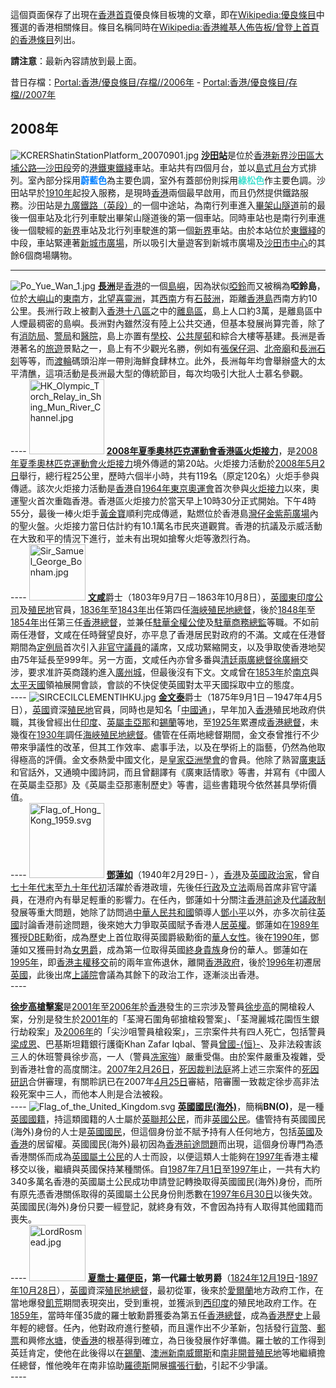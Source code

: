 這個頁面保存了出現在[[Portal:香港|香港首頁]]優良條目板塊的文章，即在[[Wikipedia:優良條目|Wikipedia:優良條目]]中獲選的香港相關條目。條目名稱同時在[[Wikipedia:香港維基人佈告板/曾登上首頁的香港條目|Wikipedia:香港維基人佈告板/曾登上首頁的香港條目]]列出。

'''請注意'''：最新內容請放到最上面。

昔日存檔：[[Portal:香港/優良條目/存檔/2006年|Portal:香港/優良條目/存檔//2006年]] - [[Portal:香港/優良條目/存檔/2007年|Portal:香港/優良條目/存檔//2007年]]

==2008年==
[[File:KCRERShatinStationPlatform_20070901.jpg|left]]
'''[[沙田站|沙田站]]'''是位於[[香港|香港]][[新界|新界]][[沙田區|沙田區]][[大埔公路#沙田段|大埔公路—沙田段]]旁的[[港鐵|港鐵]][[東鐵綫|東鐵綫]]車站。車站共有四個月台，並以[[島式月台|島式月台]]方式排列。室內部分採用<span style="color:#007FFF;">'''蔚藍色'''</span>為主要色調，室外有蓋部份則採用<span style="color:Turquoise;">'''綠松色'''</span>作主要色調。沙田站早於[[1910年|1910年]]起投入服務，是現時[[香港|香港]]兩個最早啟用，而且仍然提供鐵路服務。沙田站是[[東鐵綫|九廣鐵路（英段）]]的一個中途站，為南行列車進入[[畢架山隧道|畢架山隧道]]前的最後一個車站及北行列車駛出畢架山隧道後的第一個車站。同時車站也是南行列車進後一個駛經的[[新界|新界]]車站及北行列車駛進的第一個[[新界|新界]]車站。由於本站位於[[東鐵綫|東鐵綫]]的中段，車站緊連著[[新城市廣場|新城市廣場]]，所以吸引大量遊客到新城市廣場及[[沙田市中心|沙田市中心]]的其餘6個商場購物。
----
[[File:Po_Yue_Wan_1.jpg|left]]
'''[[長洲_(香港)|長洲]]'''是[[香港|香港]]的一個[[島嶼|島嶼]]，因為狀似[[啞鈴|啞鈴]]而又被稱為'''啞鈴島'''，位於[[大嶼山|大嶼山]]的[[東南|東南]]方，[[北方|北]]望[[喜靈洲|喜靈洲]]，其[[西南|西南]]方有[[石鼓洲|石鼓洲]]，距離[[香港島|香港島]]西南方約10公里。長洲行政上被劃入[[香港行政區劃|香港十八區]]之中的[[離島區|離島區]]，島上人口約3萬，是離島區中人煙最稠密的島嶼。長洲對內雖然沒有陸上公共交通，但基本發展尚算完善，除了有[[消防處|消防局]]、[[警局|警局]]和[[醫院|醫院]]，島上亦置有[[學校|學校]]、[[公共屋邨|公共屋邨]]和綜合大樓等基建。長洲是香港著名的[[旅遊|旅遊]]景點之一，島上有不少觀光名勝，例如有[[張保仔洞|張保仔洞]]、[[北帝廟|北帝廟]]和[[長洲石刻|長洲石刻]]等等，而[[渡輪|渡輪]]碼頭沿岸一帶則海鮮食肆林立。此外，長洲每年均會舉辦盛大的太平清醮，這項活動是長洲最大型的傳統節目，每次均吸引大批人士慕名參觀。
<br clear=all>
----
[[File:HK_Olympic_Torch_Relay_in_Shing_Mun_River_Channel.jpg|120px]]
'''[[2008年夏季奧林匹克運動會香港區火炬接力|2008年夏季奧林匹克運動會香港區火炬接力]]'''，是[[2008年夏季奧林匹克運動會火炬接力|2008年夏季奧林匹克運動會火炬接力]]境外傳遞的第20站。火炬接力活動於[[2008年|2008年]][[5月2日|5月2日]]舉行，總行程25公里，歷時六個半小時，共有119名（原定120名）火炬手參與傳遞。該次火炬接力活動是[[香港|香港]]自[[1964年夏季奧林匹克運動會|1964年東京奧運會]]首次參與[[1964年夏季奧林匹克運動會火炬接力|火炬接力]]以來，奧運聖火首次重臨香港。香港區火炬接力於當天早上10時30分正式開始。下午4時55分，最後一棒火炬手[[黃金寶|黃金寶]]順利完成傳遞，點燃位於香港島[[灣仔|灣仔]][[金紫荊廣場|金紫荊廣場]]內的聖火盤。火炬接力當日估計約有10.1萬名市民夾道觀賞。香港的抗議及示威活動在大致和平的情況下進行，並未有出現如搶奪火炬等激烈行為。
<br clear=all>
----
[[File:Sir_Samuel_George_Bonham.jpg|90px]]
'''[[文咸|文咸]]'''爵士（1803年9月7日－1863年10月8日），[[英國|英國]][[英國東印度公司|東印度公司]]及[[殖民地|殖民地]]官員，[[1836年|1836年]]至[[1843年|1843年]]出任第四任[[海峽殖民地|海峽殖民地]][[海峽殖民地總督|總督]]，後於[[1848年|1848年]]至[[1854年|1854年]]出任第三任[[香港|香港]][[香港總督|總督]]，並兼任[[英國駐華大使|駐華全權公使]]及[[英國駐華商務總監|駐華商務總監]]等職。不如前兩任港督，文咸在任時聲望良好，亦平息了香港居民對政府的不滿。文咸在任港督期間為[[定例局|定例局]]首次引入[[非官守議員|非官守議員]]的議席，又成功緊縮開支，以及爭取使香港地契由75年延長至999年。另一方面，文咸任內亦曾多番與[[清廷|清廷]][[兩廣總督|兩廣總督]][[徐廣縉|徐廣縉]]交涉，要求准許英商踐約進入[[廣州城|廣州城]]，但最後沒有下文。文咸曾在[[1853年|1853年]]於[[南京|南京]]與[[太平天國|太平天國]]領袖展開會談，會談的不快促使英國對太平天國採取中立的態度。
<br clear=all>
----
[[File:SIRCECILCLEMENTIHKU.jpg|left]]
'''[[金文泰|金文泰]]'''爵士（1875年9月1日－1947年4月5日），[[英國|英國]]資深[[殖民地|殖民地]]官員，同時也是知名「[[中國通|中國通]]」，早年加入[[香港|香港]]殖民地政府供職，其後曾經出仕[[英屬印度|印度]]、[[英屬圭亞那|英屬圭亞那]]和[[錫蘭|錫蘭]]等地，至[[1925年|1925年]]累遷成[[香港總督|香港總督]]，未幾復在[[1930年|1930年]]調任[[海峽殖民地總督|海峽殖民地總督]]。儘管在任兩地總督期間，金文泰曾推行不少帶來爭議性的改革，但其工作效率、處事手法，以及在學術上的詣藝，仍然為他取得極高的評價。金文泰熱愛中國文化，是[[皇家亞洲學會|皇家亞洲學會]]的會員。他除了熟習[[廣東話|廣東話]]和官話外，又通曉中國詩詞，而且曾翻譯有《廣東話情歌》等書，并寫有《中國人在英屬圭亞那》及《英屬圭亞那憲制歷史》等書，這些書籍現今依然甚具學術價值。
<br clear=all>
----
[[File:Flag_of_Hong_Kong_1959.svg|120px]]
'''[[鄧蓮如|鄧蓮如]]'''（1940年2月29日- ），[[香港|香港]]及[[英國|英國]][[政治家|政治家]]，曾自[[香港1970年代|七十年代末]]至[[香港1990年代|九十年代初]]活躍於香港政壇，先後任[[行政局|行政]]及[[立法局|立法]]兩局首席非官守議員，在港府內有舉足輕重的影響力。在任內，鄧蓮如十分關注[[香港主權移交|香港前途]]及[[香港政治制度改革_(殖民地時期)|代議政制]]發展等重大問題，她除了訪問過[[中華人民共和國|中華人民共和國]]領導人[[鄧小平|鄧小平]]以外，亦多次前往[[英國|英國]]討論香港前途問題，後來她大力爭取英國賦予香港人[[居英權|居英權]]。鄧蓮如在[[1989年|1989年]]獲授[[DBE|DBE]]勳銜，成為歷史上首位取得英國爵級勳銜的[[華人|華人]][[女性|女性]]。後在[[1990年|1990年]]，鄧蓮如又獲冊封為[[男爵|女男爵]]，成為第一位取得英國[[終身貴族|終身貴族]]身份的華人。鄧蓮如在[[1995年|1995年]]，即[[香港主權移交|香港主權移交]]前的兩年宣佈退休，離開[[香港政府|香港政府]]，後於[[1996年|1996年]]初遷居[[英國|英國]]，此後出席[[英國上議院|上議院]]會議為其餘下的政治工作，逐漸淡出香港。
<br clear=all>
----

'''[[徐步高槍擊案|徐步高槍擊案]]'''是[[2001年|2001年]]至[[2006年|2006年]]於[[香港|香港]]發生的三宗涉及警員[[徐步高|徐步高]]的開槍殺人案，分別是發生於[[2001年|2001年]]的「荃灣石圍角邨搶槍殺警案」、「荃灣麗城花園恆生銀行劫殺案」及[[2006年|2006年]]的「尖沙咀警員槍殺案」，三宗案件共有四人死亡，包括警員[[梁成恩|梁成恩]]、巴基斯坦籍銀行護衛Khan Zafar Iqbal、警員[[曾國恒|曾國-{恒}-]]、及非法殺害該三人的休班警員徐步高，一人（警員[[冼家強|冼家強]]）嚴重受傷。由於案件嚴重及複雜，受到香港社會的高度關注。[[2007年|2007年]][[2月26日|2月26日]]，[[死因裁判法庭|死因裁判法庭]]將上述三宗案件的[[死因研訊|死因研訊]]合併審理，有關聆訊已在2007年[[4月25日|4月25日]]審結，陪審團一致裁定徐步高非法殺死案中三人，而他本人則是合法被殺。
<br clear=all>
----
[[File:Flag_of_the_United_Kingdom.svg|left]]
'''[[英國國民(海外)|英國國民(海外)]]'''，簡稱'''BN(O)'''，是一種[[英國國籍|英國國籍]]，持這類國籍的人士屬於[[英聯邦公民|英聯邦公民]]，而非[[英國公民|英國公民]]。儘管持有英國國民(海外)身份的人士是[[英國國民|英國國民]]，但這個身份並不賦予持有人任何地方，包括[[英國|英國]]及[[香港|香港]]的居留權。英國國民(海外)最初因為[[香港主權移交|香港前途問題]]而出現，這個身份專門為憑香港關係而成為[[英國屬土公民|英國屬土公民]]的人士而設，以便這類人士能夠在[[1997年|1997年]]香港主權移交以後，繼續與英國保持某種關係。自[[1987年|1987年]][[7月1日|7月1日]]至[[1997年|1997年]]止，一共有大約340多萬名香港的英國屬土公民成功申請登記轉換取得英國國民(海外)身份，而所有原先憑香港關係取得的英國屬土公民身份則悉數在[[1997年|1997年]][[6月30日|6月30日]]以後失效。英國國民(海外)身份只要一經登記，就終身有效，不會因為持有人取得其他國籍而喪失。
<br clear=all>
----
[[File:LordRosmead.jpg|90px]]
'''[[夏喬士·羅便臣|夏喬士·羅便臣]]，第一代羅士敏男爵'''（[[1824年|1824年]][[12月19日|12月19日]]-[[1897年|1897年]][[10月28日|10月28日]]），[[英國|英國]]資深[[殖民地|殖民地]][[總督|總督]]，最初從軍，後來於[[愛爾蘭|愛爾蘭]]地方政府工作，在當地爆發[[飢荒|飢荒]]期間表現突出，受到重視，並獲派到[[西印度|西印度]]的殖民地政府工作。在[[1859年|1859年]]，當時年僅35歲的羅士敏勳爵獲委為第五任[[香港總督|香港總督]]，成為[[香港歷史|香港歷史]]上最年輕的總督。任內，他對政府進行整頓，而且還作出不少革新，包括發行[[貨幣|貨幣]]、[[郵票|郵票]]和興修[[水塘|水塘]]，使[[香港|香港]]的根基得到確立，為日後發展作好準備。羅士敏的工作得到英廷肯定，使他在此後得以在[[錫蘭|錫蘭]]、[[澳洲|澳洲]][[新南威爾斯|新南威爾斯]]和[[南非|南非]][[開普殖民地|開普殖民地]]等地繼續擔任總督，惟他晚年在南非協助[[塞西爾·羅德斯|羅德斯]]開展[[殖民主義|擴張行動]]，引起不少爭議。
<br clear=all>
----